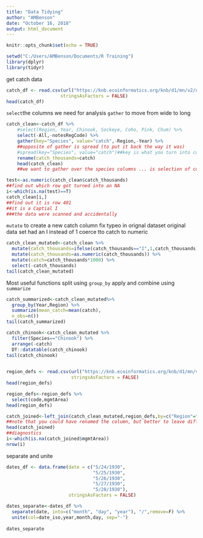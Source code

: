 ```yaml
---
title: "Data Tidying"
author: "AMBenson"
date: "October 16, 2018"
output: html_document
---
```


```r
knitr::opts_chunk$set(echo = TRUE)
```
```r

setwd("C:/Users/AMBenson/Documents/R Training")
library(dplyr)
library(tidyr)

```
 get catch data 
```r
catch_df <- read.csv(url("https://knb.ecoinformatics.org/knb/d1/mn/v2/object/df35b.302.1", method = "libcurl"),
                    stringsAsFactors = FALSE)
head(catch_df)

```

`select`the columns we need for analysis
`gather` to move from wide to long
```r
catch_clean<-catch_df %>% 
    #select(Region, Year, Chinook, Sockeye, Coho, Pink, Chum) %>% 
    select(-All,-notesRegCode) %>% 
    gather(key="Species", value="catch",-Region,-Year) %>% 
    ##opposite of gather is spread (to put it back the way it was)
    #spread(key="Species", value="catch")##key is what you turn into column names
    rename(catch_thousands=catch)
    head(catch_clean)
    ##we want to gather over the species columns ... is selection of columns
```

```r
test<-as.numeric(catch_clean$catch_thousands)
##find out which row got turned into an NA
i<-which(is.na(test)==T)
catch_clean[i,]
##find out it is row 401
##it is a Captial I
###the data were scanned and accidentally 
```
`mutate` to create a new catch column
fix typeo in orignal dataset original data set had an I instead of 1
coerce tto catch to numeric
```r
catch_clean_mutated<-catch_clean %>%
  mutate(catch_thousands=ifelse(catch_thousands=="I",1,catch_thousands)) %>% 
  mutate(catch_thousands=as.numeric(catch_thousands)) %>% 
  mutate(catch=catch_thousands*1000) %>% 
  select(-catch_thousands)
tail(catch_clean_mutated)
```

Most useful functions
split using `group_by`
apply and combine using `summarize`

```r
catch_summarized<-catch_clean_mutated%>%
  group_by(Year,Region) %>% 
  summarize(mean_catch=mean(catch),
  n_obs=n())
tail(catch_summarized)
```
```r
catch_chinook<-catch_clean_mutated %>% 
  filter(Species=="Chinook") %>% 
  arrange(-catch)
  DT::datatable(catch_chinook)
tail(catch_chinook)
  
```

```r
region_defs <- read.csv(url("https://knb.ecoinformatics.org/knb/d1/mn/v2/object/df35b.303.1", method = "libcurl"),
                        stringsAsFactors = FALSE)
head(region_defs)

```

```r
region_defs<-region_defs %>% 
  select(code,mgmtArea)
head(region_defs)
```
```r

catch_joined<-left_join(catch_clean_mutated,region_defs,by=c("Region"="code"))
##note that you could have renamed the column, but better to leave different names #(code=region)
head(catch_joined)
##diagnostics
i<-which(is.na(catch_joined$mgmtArea))
nrow(i)
```
separate and unite
```r
dates_df <- data.frame(date = c("5/24/1930",
                                "5/25/1930",
                                "5/26/1930",
                                "5/27/1930",
                                "5/28/1930"),
                       stringsAsFactors = FALSE)

dates_separate<-dates_df %>% 
  separate(date, into=c("month", "day", "year"), "/",remove=F) %>% 
  unite(col=date_iso,year,month,day, sep="-") 
  
dates_separate
```


